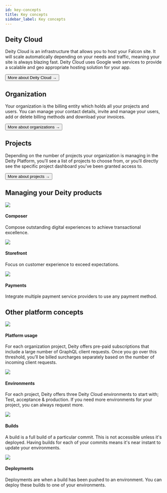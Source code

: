 ```yaml
---
id: key-concepts
title: Key concepts
sidebar_label: Key concepts
---
```



## Deity Cloud
Deity Cloud is an infrastructure that allows you to host your Falcon site. It will scale automatically depending on your needs and traffic, meaning your site is always blazing fast. Deity Cloud uses Google web services to provide a scalable and geo appropriate hosting solution for your app.

<Button variant="outlined" size="medium" href="/docs/console/cloud/about">
  More about Deity Cloud →
</Button>


## Organization
Your organization is the billing entity which holds all your projects and users. You can manage your contact details, invite and manage your users, add or delete billing methods and download your invoices.

<Button variant="outlined" size="medium" href="/docs/console/organization">
  More about organizations →
</Button>

## Projects
Depending on the number of projects your organization is managing in the Deity Platform, you’ll see a list of projects to choose from, or you’ll directly see the specific project dashboard you’ve been granted access to.

<Button variant="outlined" size="medium" href="/docs/console/organization/projects">
  More about projects →
</Button>

<div className="mb80"></div>


## Managing your Deity products
<div className="flex mb100 brighten">
  <Card to="/docs/console/composer">
    <img src="/docs/img/icons/ticker.svg" />
    <h4>Composer</h4>
    <p>Compose outstanding digital experiences to achieve transactional excellence.</p>
  </Card>
  <Card to="/docs/console/storefront">
    <img src="/docs/img/icons/shop.svg" />
    <h4>Storefront</h4>
    <p>Focus on customer experience to exceed expectations.</p>
  </Card>
  <Card to="/docs/console/payments">
    <img src="/docs/img/icons/coins.svg" />
    <h4>Payments</h4>
    <p>Integrate multiple payment service providers to use any payment method.</p>
  </Card>
</div>

## Other platform concepts

<div className="flex brighten">
  <Card to="/docs/console/organization/projects">
    <img src="/docs/img/icons/activity.svg" />
    <h4>Platform usage</h4>
    <p>For each organization project, Deity offers pre-paid subscriptions that include a large number of GraphQL client requests. Once you go over this threshold, you’ll be billed surcharges separately based on the number of incoming client requests.</p>
  </Card>
  <Card to="/docs/console/settings/environments">
    <img src="/docs/img/icons/cloud.svg" />
    <h4>Environments</h4>
    <p>For each project, Deity offers three Deity Cloud environments to start with; Test, acceptance & production. If you need more environments for your project, you can always request more.</p>
  </Card>
</div>

<div className="flex mb80 brighten">
  <Card to="/docs/console/builds-deployments/builds">
    <img src="/docs/img/icons/cpu.svg" />
    <h4>Builds</h4>
    <p>A build is a full build of a particular commit. This is not accessible unless it's deployed. Having builds for each of your commits means it's near instant to update your environments.</p>
  </Card>
  <Card to="/docs/console/builds-deployments/deployments">
    <img src="/docs/img/icons/deployment.svg" />
    <h4>Deployments</h4>
    <p>Deployments are when a build has been pushed to an environment. You can deploy these builds to one of your environments.</p>
  </Card>
</div>

